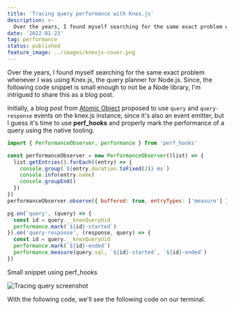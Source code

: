 ```yaml
---
title: 'Tracing query performance with Knex.js'
description: >-
  Over the years, I found myself searching for the same exact problem whenever I was using Knex.js, the query planner for Node.js.
date: '2022-01-23'
tag: performance
status: published
feature_image: ../images/knexjs-cover.png
---
```


Over the years, I found myself searching for the same exact problem whenever I was using Knex.js, the query planner for Node.js. Since, the following code snippet is small enough to not be a Node library, I'm intrigued to share this as a blog post.

Initially, a blog post from [Atomic Object](https://spin.atomicobject.com/2017/03/27/timing-queries-knexjs-nodejs/) proposed to use `query` and `query-response` events on the knex.js instance, since it's also an event emitter, but I guess it's time to use **perf\_hooks** and properly mark the performance of a query using the native tooling.

```javascript
import { PerformanceObserver, performance } from 'perf_hooks'

const performanceObserver = new PerformanceObserver((list) => {
  list.getEntries().forEach((entry) => {
    console.group(`${entry.duration.toFixed(2)} ms`)
    console.info(entry.name)
    console.groupEnd()
  })
})
performanceObserver.observe({ buffered: true, entryTypes: ['measure'] })

pg.on('query', (query) => {
  const id = query.__knexQueryUid
  performance.mark(`${id}-started`)
}).on('query-response', (response, query) => {
  const id = query.__knexQueryUid
  performance.mark(`${id}-ended`)
  performance.measure(query.sql, `${id}-started`, `${id}-ended`)
})
```

Small snippet using perf_hooks

![Tracing query screenshot](/content/tracing-query-screenshot.png)

With the following code, we'll see the following code on our terminal.
